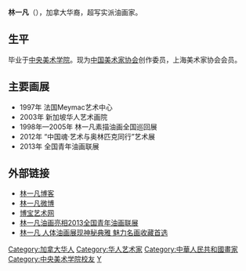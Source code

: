 {{BLP unsourced}}

'''林一凡'''（{{Bd|？}}），加拿大华裔，超写实派油画家。

==生平==
毕业于[[中央美术学院|中央美术学院]]。现为[[中国美术家协会|中国美术家协会]]创作委员，上海美术家协会会员。

==主要画展==
*1997年  法国Meymac艺术中心  
*2003年  新加坡华人艺术画院
*1998年—2005年  林一凡素描油画全国巡回展
*2012年  “中国魂·艺术与奥林匹克同行”艺术展
*2013年  全国青年油画联展

==外部链接==
*[http://blog.sina.com.cn/xingyiyouhua 林一凡博客] {{Wayback|url=http://blog.sina.com.cn/xingyiyouhua |date=20190824143753 }}
*[http://weibo.com/linyifan?topnav=1&wvr=3.6&topsug=1&page=2&pre_page=1&end_id=3460429437227670&end_msign=-1 林一凡微博]
*[http://news.artxun.com/news_210717/   博宝艺术网]{{Wayback|url=http://news.artxun.com/news_210717/ |date=20190822145047 }}
*[https://web.archive.org/web/20160305084830/http://jiangsu.china.com.cn/html/jsnews/sportslife/148984_1.html 林一凡油画亮相2013全国青年油画联展]
*[http://news.xinmin.cn/rollnews/2011/04/28/10472925.html 林一凡 人体油画展现神秘典雅 魅力名画收藏首选]{{Wayback|url=http://news.xinmin.cn/rollnews/2011/04/28/10472925.html |date=20160304190142 }}

{{Authority control}}
{{DEFAULTSORT:L}}
[[Category:加拿大华人|Category:加拿大华人]]
[[Category:华人艺术家|Category:华人艺术家]]
[[Category:中華人民共和國畫家|Category:中華人民共和國畫家]]
[[Category:中央美术学院校友|Category:中央美术学院校友]]
[[Category:林姓|Y]]